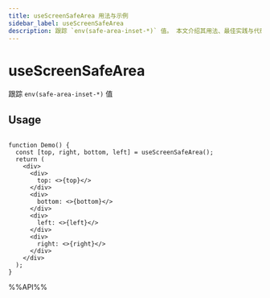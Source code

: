 ```yaml
---
title: useScreenSafeArea 用法与示例
sidebar_label: useScreenSafeArea
description: 跟踪 `env(safe-area-inset-*)` 值。 本文介绍其用法、最佳实践与代码示例。适用于 React 开发中需要处理副作用的场景。
---
```

# useScreenSafeArea

跟踪 `env(safe-area-inset-*)` 值

## Usage

```tsx live

function Demo() {
  const [top, right, bottom, left] = useScreenSafeArea();
  return (
    <div>
      <div>
        top: <>{top}</>
      </div>
      <div>
        bottom: <>{bottom}</>
      </div>
      <div>
        left: <>{left}</>
      </div>
      <div>
        right: <>{right}</>
      </div>
    </div>
  );
}

```

%%API%%